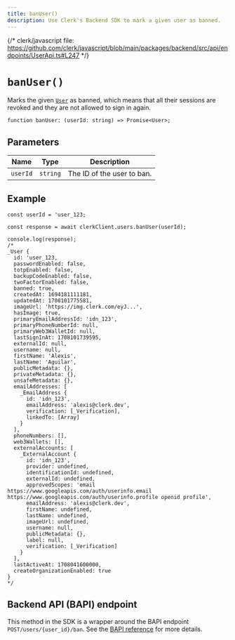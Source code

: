 ```yaml
---
title: banUser()
description: Use Clerk's Backend SDK to mark a given user as banned.
---
```


{/* clerk/javascript file: https://github.com/clerk/javascript/blob/main/packages/backend/src/api/endpoints/UserApi.ts#L247 */}

# `banUser()`

Marks the given [`User`](/docs/references/backend/types/backend-user) as banned, which means that all their sessions are revoked and they are not allowed to sign in again.

```tsx
function banUser: (userId: string) => Promise<User>;
```

## Parameters

| Name | Type | Description |
| --- | --- | --- |
| `userId` | `string` | The ID of the user to ban. |

## Example

```tsx {13}
const userId = 'user_123;

const response = await clerkClient.users.banUser(userId);

console.log(response);
/*
_User {
  id: 'user_123,
  passwordEnabled: false,
  totpEnabled: false,
  backupCodeEnabled: false,
  twoFactorEnabled: false,
  banned: true,
  createdAt: 1694181111181,
  updatedAt: 1708101775581,
  imageUrl: 'https://img.clerk.com/eyJ...',
  hasImage: true,
  primaryEmailAddressId: 'idn_123',
  primaryPhoneNumberId: null,
  primaryWeb3WalletId: null,
  lastSignInAt: 1708101739595,
  externalId: null,
  username: null,
  firstName: 'Alexis',
  lastName: 'Aguilar',
  publicMetadata: {},
  privateMetadata: {},
  unsafeMetadata: {},
  emailAddresses: [
    _EmailAddress {
      id: 'idn_123',
      emailAddress: 'alexis@clerk.dev',
      verification: [_Verification],
      linkedTo: [Array]
    }
  ],
  phoneNumbers: [],
  web3Wallets: [],
  externalAccounts: [
    _ExternalAccount {
      id: 'idn_123',
      provider: undefined,
      identificationId: undefined,
      externalId: undefined,
      approvedScopes: 'email https://www.googleapis.com/auth/userinfo.email https://www.googleapis.com/auth/userinfo.profile openid profile',
      emailAddress: 'alexis@clerk.dev',
      firstName: undefined,
      lastName: undefined,
      imageUrl: undefined,
      username: null,
      publicMetadata: {},
      label: null,
      verification: [_Verification]
    }
  ],
  lastActiveAt: 1708041600000,
  createOrganizationEnabled: true
}
*/
```

## Backend API (BAPI) endpoint

This method in the SDK is a wrapper around the BAPI endpoint `POST/users/{user_id}/ban`. See the [BAPI reference](https://clerk.com/docs/reference/backend-api/tag/Users#operation/BanUser) for more details.
